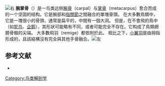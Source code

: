 [[File:PSM_V42_D703_Left_carpo_metacarpus_from_the_hand_of_an_extinct_swan.jpg|右]]
'''腕掌骨'''（{{lang-en|carpometacarpus}}）是一鸟类远侧[[腕骨|腕骨]]（carpal）与[[掌骨|掌骨]]（metacarpus）愈合而成的一个坚固的结构。它是腕部和[[指關節|指關節]]之間融合的單塊骨頭。 在大多數鳥類中，它是一塊很小的骨頭，通常是扁平的，中間有一個大洞。 但是，在不會飛的鳥中（如[[鸵鸟|鸵鸟]]、[[企鹅|企鹅]]），其形狀可能略有不同，或者可能完全不存在。它构成了鳥類翅膀骨骼的尖端。 大多數飛羽（remige）都依附於此。 相比之下，[[小翼羽|小翼羽]]是由拇指形成的，且該結構沒有完全與其他手骨融合。[[File:Carpometacarpus.png|左]]
==参考文献==
* {{cite web
 | url = http://dictionary.reference.com/browse/carpometacarpus?r=14
 | title =carpometacarpus
 | publisher = Dictionary.com | accessdate = 2010-01-05 
}}

[[Category:鸟类解剖学|Category:鸟类解剖学]]

{{解剖学小作品}}